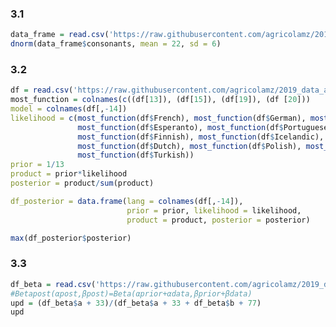 ### 3.1

```r
data_frame = read.csv('https://raw.githubusercontent.com/agricolamz/2019_data_analysis_for_linguists/master/data/students/astafyevai/hw3_Bayesian_inference/hw3_phoible.csv')
dnorm(data_frame$consonants, mean = 22, sd = 6)
```


### 3.2

```r
df = read.csv('https://raw.githubusercontent.com/agricolamz/2019_data_analysis_for_linguists/master/data/letter_frequency.csv')
most_function = colnames(c((df[13]), (df[15]), (df[19]), (df [20]))
model = colnames(df[,-14])
likelihood = c(most_function(df$French), most_function(df$German), most_function(df$Spanish),
               most_function(df$Esperanto), most_function(df$Portuguese), most_function(df$Italian),
               most_function(df$Finnish), most_function(df$Icelandic), most_function(df$Danish),
               most_function(df$Dutch), most_function(df$Polish), most_function(df$Swedish),
               most_function(df$Turkish))
prior = 1/13
product = prior*likelihood
posterior = product/sum(product)

df_posterior = data.frame(lang = colnames(df[,-14]), 
                          prior = prior, likelihood = likelihood, 
                          product = product, posterior = posterior)

max(df_posterior$posterior)
```

### 3.3

```r
df_beta = read.csv('https://raw.githubusercontent.com/agricolamz/2019_data_analysis_for_linguists/master/data/students/astafyevai/hw3_Bayesian_inference/hw3_task_3.csv')
#Betapost(αpost,βpost)=Beta(αprior+αdata,βprior+βdata)
upd = (df_beta$a + 33)/(df_beta$a + 33 + df_beta$b + 77)
upd
```
